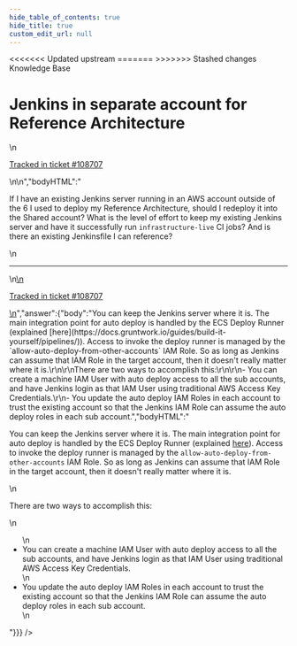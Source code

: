 ```yaml
---
hide_table_of_contents: true
hide_title: true
custom_edit_url: null
---
```



<head>
<<<<<<< Updated upstream
  <link rel="canonical" href="https://github.com/tnn-gruntwork-io/knowledge-base/discussions/447" />
=======
  <link rel="canonical" href="https://github.com/tnn-gruntwork-io/knowledge-base/discussions/447" />
>>>>>>> Stashed changes
</head>

<CenterLayout>
<span className="searchCategory">Knowledge Base</span>
<h1>Jenkins in separate account for Reference Architecture</h1>
<GitHub discussion={{"id":"D_kwDOF8slf84APs6d","number":447,"author":{"login":"iangrunt"},"title":"Jenkins in separate account for Reference Architecture","body":"\nIf I have an existing Jenkins server running in an AWS account outside of the 6 I used to deploy my Reference Architecture, should I redeploy it into the Shared account? What is the level of effort to keep my existing Jenkins server and have it successfully run `infrastructure-live` CI jobs? And is there an existing Jenkinsfile I can reference? \n\n---\n\n<ins datetime=\"2022-06-02T18:11:21Z\">\n  <p><a href=\"https://support.gruntwork.io/hc/requests/108707\">Tracked in ticket #108707</a></p>\n</ins>\n","bodyHTML":"<p dir=\"auto\">If I have an existing Jenkins server running in an AWS account outside of the 6 I used to deploy my Reference Architecture, should I redeploy it into the Shared account? What is the level of effort to keep my existing Jenkins server and have it successfully run <code class=\"notranslate\">infrastructure-live</code> CI jobs? And is there an existing Jenkinsfile I can reference?</p>\n<hr>\n<ins datetime=\"2022-06-02T18:11:21Z\">\n  <p dir=\"auto\"><a href=\"https://support.gruntwork.io/hc/requests/108707\" rel=\"nofollow\">Tracked in ticket #108707</a></p>\n</ins>","answer":{"body":"You can keep the Jenkins server where it is. The main integration point for auto deploy is handled by the ECS Deploy Runner (explained [here](https://docs.gruntwork.io/guides/build-it-yourself/pipelines/)). Access to invoke the deploy runner is managed by the `allow-auto-deploy-from-other-accounts` IAM Role. So as long as Jenkins can assume that IAM Role in the target account, then it doesn't really matter where it is.\r\n\r\nThere are two ways to accomplish this:\r\n\r\n- You can create a machine IAM User with auto deploy access to all the sub accounts, and have Jenkins login as that IAM User using traditional AWS Access Key Credentials.\r\n- You update the auto deploy IAM Roles in each account to trust the existing account so that the Jenkins IAM Role can assume the auto deploy roles in each sub account.","bodyHTML":"<p dir=\"auto\">You can keep the Jenkins server where it is. The main integration point for auto deploy is handled by the ECS Deploy Runner (explained <a href=\"https://docs.gruntwork.io/guides/build-it-yourself/pipelines/\" rel=\"nofollow\">here</a>). Access to invoke the deploy runner is managed by the <code class=\"notranslate\">allow-auto-deploy-from-other-accounts</code> IAM Role. So as long as Jenkins can assume that IAM Role in the target account, then it doesn't really matter where it is.</p>\n<p dir=\"auto\">There are two ways to accomplish this:</p>\n<ul dir=\"auto\">\n<li>You can create a machine IAM User with auto deploy access to all the sub accounts, and have Jenkins login as that IAM User using traditional AWS Access Key Credentials.</li>\n<li>You update the auto deploy IAM Roles in each account to trust the existing account so that the Jenkins IAM Role can assume the auto deploy roles in each sub account.</li>\n</ul>"}}} />

</CenterLayout>
  

<!-- ##DOCS-SOURCER-START
{
  "sourcePlugin": "github-discussions",
  "hash": "a7b5c3b9fca62cc43d38848296795645"
}
##DOCS-SOURCER-END -->
